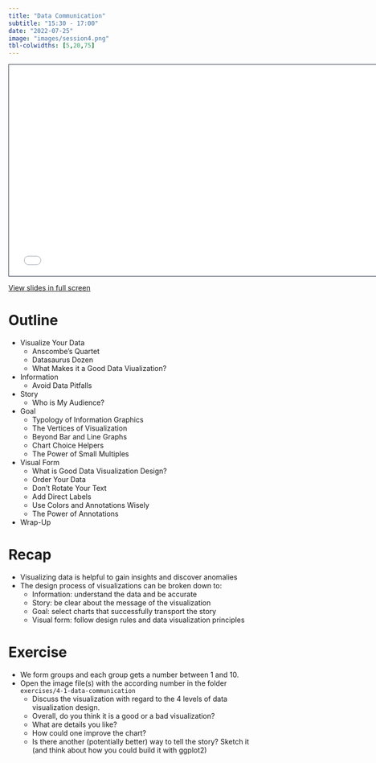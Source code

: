 ```yaml
---
title: "Data Communication"
subtitle: "15:30 - 17:00"
date: "2022-07-25"
image: "images/session4.png"
tbl-colwidths: [5,20,75]
---
```


```{=html}
<iframe class="slide-deck" src="../materials/04_data_communication.pdf" height="420" width="747" style="border: 1px solid #2e3846;"></iframe>
```

[View slides in full screen](../materials/04_data_communication.pdf)

# Outline

-   Visualize Your Data
    -   Anscombe's Quartet
    -   Datasaurus Dozen
    -   What Makes it a Good Data Viualization?
-   Information
    -   Avoid Data Pitfalls
-   Story
    -   Who is My Audience?
-   Goal
    -   Typology of Information Graphics
    -   The Vertices of Visualization
    -   Beyond Bar and Line Graphs
    -   Chart Choice Helpers
    -   The Power of Small Multiples
-   Visual Form
    -   What is Good Data Visualization Design?
    -   Order Your Data
    -   Don't Rotate Your Text
    -   Add Direct Labels
    -   Use Colors and Annotations Wisely
    -   The Power of Annotations
-   Wrap-Up

# Recap

::: recap
-   Visualizing data is helpful to gain insights and discover anomalies
-   The design process of visualizations can be broken down to:
    -   Information: understand the data and be accurate
    -   Story: be clear about the message of the visualization
    -   Goal: select charts that successfully transport the story
    -   Visual form: follow design rules and data visualization principles
:::

# Exercise

::: question
-   We form groups and each group gets a number between 1 and 10.
-   Open the image file(s) with the according number in the folder `exercises/4-1-data-communication`
    -   Discuss the visualization with regard to the 4 levels of data visualization design.
    -   Overall, do you think it is a good or a bad visualization? 
    -   What are details you like?
    -   How could one improve the chart? 
    -   Is there another (potentially better) way to tell the story? Sketch it (and think about how you could build it with ggplot2)
:::
